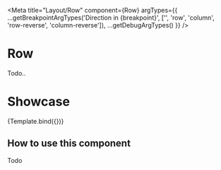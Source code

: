 
<Meta
  title="Layout/Row"
  component={Row}
  argTypes={{
    ...getBreakpointArgTypes('Direction in {breakpoint}', ['', 'row', 'column', 'row-reverse', 'column-reverse']),
    ...getDebugArgTypes()
  }}
/>


# Row

Todo..

# Showcase

<Canvas>
  <Story
    name="Default"
    args={{
      debug: true
    }}
  >
    {Template.bind({})}
  </Story>
</Canvas>

<ArgsTable story="Default" of={Row} />

## How to use this component

Todo

